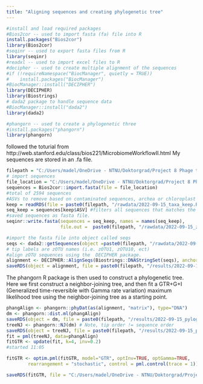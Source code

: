 ---
title: "Aligning sequences and creating phylogenetic tree"
---

```{r}
#install and load required packages
#Bios2cor -- used to import fasta (fa) file into R
install.packages("Bios2cor")
library(Bios2cor)
#seqinr -- used to export fasta files from R
library(seqinr)
#readxl -- used to import excel files to R
#decipher -- used to create multiple alignment of the sequences 
#if (!requireNamespace("BiocManager", quietly = TRUE))
#    install.packages("BiocManager")
#BiocManager::install("DECIPHER")
library(DECIPHER)
library(Biostrings)
# dada2 package to handle sequence data
#BiocManager::install("dada2")
library(dada2)

#phangorn -- used to create a phylogenetic three
#install.packages("phangorn")
library(phangorn)
```
followed the toturial from http://web.stanford.edu/class/bios221/MicrobiomeWorkflowII.html
My sequences are stored in an .fa file. 

```{r}
filepath = "C:/Users/madel/OneDrive - NTNU/Doktorgrad/Project 8 Phage therapy and AB in semi-cont/R-analysis/GitHubScripts"
# import sequences 
file_location = "C:/Users/madel/OneDrive - NTNU/Doktorgrad/Project 8 Phage therapy and AB in semi-cont/R-analysis/GitHubScripts/rawdata/2022_09_14_zotus_16SrDNA-andRNA_Phage-AB-Fc7-Jonsvatne.fa"
sequences = Bios2cor::import.fasta(file = file_location)
#total of 2594 sequences 
#ASVs to remove based on contaminated sequences, archea or chloroplast
keep = readRDS(file = paste0(filepath, "/rawdata/2022-09-15_taxa_keep.RDS"))
seq_keep = sequences[keep$ASV] #filters all sequences that matches the names of zOTU_keep, 5008 ASVs
#saved sequences as fasta file. 
seqinr::write.fasta(sequences = seq_keep, names = names(seq_keep), 
                    file.out =  paste0(filepath, "/rawdata/2022-09-15_zOTUsequences_to_keep.fa"))
```

```{r}
#import the fasta file into object called seqs
seqs <- dada2::getSequences(object =paste0(filepath, "/rawdata/2022-09-15_zOTUsequences_to_keep.fa"))
# tip labels are zOTU names (i.e. zOTU1, zOTU10, ect)
#align zOTU sequences using the  DECIPHER package.
alignment <- DECIPHER::AlignSeqs(Biostrings::DNAStringSet(seqs), anchor=NA,verbose=FALSE)
saveRDS(object = alignment, file = paste0(filepath, "/results/2022-09-15_sequence_alignment.RDS"))
```

The phangorn R package is then used to construct a phylogenetic tree. Here we first construct a neighbor-joining tree, and then fit a GTR+G+I (Generalized time-reversible with Gamma rate variation) maximum likelihood tree using the neighbor-joining tree as a starting point.
```{r}
phangAlign <- phangorn::phyDat(as(alignment, "matrix"), type="DNA")
dm <- phangorn::dist.ml(phangAlign)
saveRDS(object = dm, file = paste0(filepath, "/results/2022-09-15_pylogenetic_dm.RDS"))
treeNJ <- phangorn::NJ(dm) # Note, tip order != sequence order
saveRDS(object = treeNJ, file = paste0(filepath, "/results/2022-09-15_pylogenetic_treeNJ.RDS"))
fit = pml(treeNJ, data=phangAlign)
fitGTR <- update(fit, k=4, inv=0.2)
#started 11:05

fitGTR <- optim.pml(fitGTR, model="GTR", optInv=TRUE, optGamma=TRUE,
        rearrangement = "stochastic", control = pml.control(trace = 1))

saveRDS(fitGTR, file = "C:/Users/madel/OneDrive - NTNU/Doktorgrad/Project 8 Phage therapy and AB in semi-cont/R-analysis/GitHubScripts/rawdata/2022-09-16_zOTU_phytree.RDS")
```

